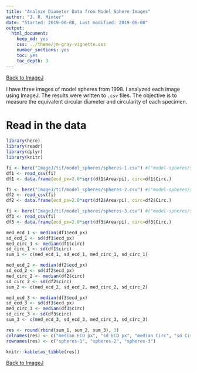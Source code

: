 ```yaml
---
title: "Analyze Diameter Data from Model Sphere Images"
author: "J. R. Minter"
date: "Started: 2019-06-08, Last modified: 2019-06-08"
output:
  html_document:
    keep_md: yes
    css: ../theme/jm-gray-vignette.css
    number_sections: yes
    toc: yes
    toc_depth: 3
---
```


[Back to ImageJ](ImageJ.html)

I have three images of model spheres from 1998. I analyzed each image using
ImageJ. The results were written to `.csv` files. The objective is to measure
the equivalent circular diameter and circularity of each specimen.

# Read in the data

```r
library(here)
library(readr)
library(dplyr)
library(knitr)

fi <- here("ImageJ/tif/model_spheres/spheres-1.csv") #("model-spheres/spheres-1.csv")
df1 <- read_csv(fi)
df1 <- data.frame(ecd_px=2.0*sqrt(df1$Area/pi), circ=df1$Circ.)
```

```r
fi <- here("ImageJ/tif/model_spheres/spheres-2.csv") #("model-spheres/spheres-1.csv")
df2 <- read_csv(fi)
df2 <- data.frame(ecd_px=2.0*sqrt(df2$Area/pi), circ=df2$Circ.)
```


```r
fi <- here("ImageJ/tif/model_spheres/spheres-3.csv") #("model-spheres/spheres-1.csv")
df3 <- read_csv(fi)
df3 <- data.frame(ecd_px=2.0*sqrt(df3$Area/pi), circ=df3$Circ.)
```

```r
med_ecd_1 <- median(df1$ecd_px)
sd_ecd_1 <- sd(df1$ecd_px)
med_circ_1 <- median(df1$circ)
sd_circ_1 <- sd(df1$circ)
sum_1 <- c(med_ecd_1, sd_ecd_1, med_circ_1, sd_circ_1)

med_ecd_2 <- median(df2$ecd_px)
sd_ecd_2 <- sd(df2$ecd_px)
med_circ_2 <- median(df2$circ)
sd_circ_2 <- sd(df2$circ)
sum_2 <- c(med_ecd_2, sd_ecd_2, med_circ_2, sd_circ_2)

med_ecd_3 <- median(df3$ecd_px)
sd_ecd_3 <- sd(df3$ecd_px)
med_circ_3 <- median(df3$circ)
sd_circ_3 <- sd(df3$circ)
sum_3 <- c(med_ecd_3, sd_ecd_3, med_circ_3, sd_circ_3)

res <- round(rbind(sum_1, sum_2, sum_3), 3)
colnames(res) <- c("median ECD px", "sd ECD px", "median Circ", "sd Circ")
rownames(res) <- c("spheres-1", "spheres-2", "spheres-3")

knitr::kable(as_tibble(res))

```

[Back to ImageJ](ImageJ.html)
